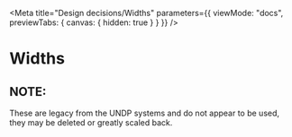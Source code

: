 
<Meta
  title="Design decisions/Widths"
  parameters={{
    viewMode: "docs",
    previewTabs: {
      canvas: { hidden: true }
    }
  }}
/>

# Widths

## NOTE:

These are legacy from the UNDP systems and do not appear to be used, they may be deleted or greatly scaled back.

<DesignTokenDocBlock categoryName="Widths" maxHeight={600} viewType="table" />

